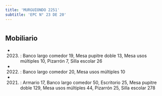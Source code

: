 ```yaml
---
title: 'MURGUIONDO 2251'
subtitle: 'EPC N° 23 DE 20'
---
```


#


## Mobiliario

*  (2023) : Banco largo comedor 19, Mesa pupitre doble 13, Mesa usos múltiples 10, Pizarrón 7, Silla escolar 26 

*  (2022) : Banco largo comedor 20, Mesa usos múltiples 10 

*  (2021) : Armario 17, Banco largo comedor 50, Escritorio 25, Mesa pupitre doble 129, Mesa usos múltiples 44, Pizarrón 25, Silla escolar 278 



